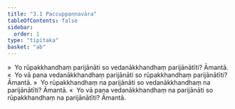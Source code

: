 ```yaml
---
title: "3.1 Paccuppannavāra"
tableOfContents: false
sidebar:
  order: 1
type: "tipitaka"
basket: "ab"
---
```



<DynamicBreadcrumb />

<Division number="206">

<Paragraph number="963">
»  Yo rūpakkhandhaṃ parijānāti so vedanākkhandhaṃ parijānātīti? Āmantā.
</Paragraph>

<Paragraph number="964">
«  Yo vā pana vedanākkhandhaṃ parijānāti so rūpakkhandhaṃ parijānātīti? Āmantā.
</Paragraph>

<Paragraph number="965">
»  Yo rūpakkhandhaṃ na parijānāti so vedanākkhandhaṃ na parijānātīti? Āmantā.
</Paragraph>

<Paragraph number="966">
«  Yo vā pana vedanākkhandhaṃ na parijānāti so rūpakkhandhaṃ na parijānātīti? Āmantā.
</Paragraph>
</Division>